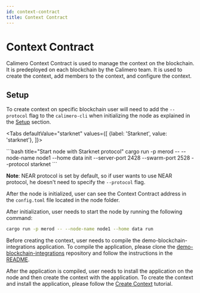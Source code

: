 ```yaml
---
id: context-contract
title: Context Contract
---
```


# Context Contract

Calimero Context Contract is used to manage the context on the blockchain. It is
predeployed on each blockchain by the Calimero team. It is used to create the
context, add members to the context, and configure the context.

## Setup

To create context on specific blockchain user will need to add the `--protocol`
flag to the `calimero-cli` when initializing the node as explained in the
[Setup](/getting-started/setup) section.


<Tabs
    defaultValue="starknet"
    values={[
        {label: 'Starknet', value: 'starknet'},
    ]}>

<TabItem value="starknet">
```bash title="Start node with Starknet protocol"
cargo run -p merod -- --node-name node1 --home data init --server-port 2428 --swarm-port 2528 --protocol starknet
```
</TabItem>
</Tabs>

**Note**: NEAR protocol is set by default, so if user wants to use NEAR
protocol, he doesn't need to specify the `--protocol` flag.

After the node is initialized, user can see the Context Contract address in the
`config.toml` file located in the node folder.

After initialization, user needs to start the node by running the following
command:

```bash title="Start node"
cargo run -p merod -- --node-name node1 --home data run
```

Before creating the context, user needs to compile the
demo-blockchain-integrations application. To compile the application, please
clone the
[demo-blockchain-integrations](https://github.com/calimero-network/demo-blockchain-integrations)
repository and follow the instructions in the
[README](https://github.com/calimero-network/demo-blockchain-integrations/blob/main/README.md).

After the application is compiled, user needs to install the application on the
node and then create the context with the application. To create the context and
install the application, please follow the
[Create Context](/tutorials/create-context) tutorial.
